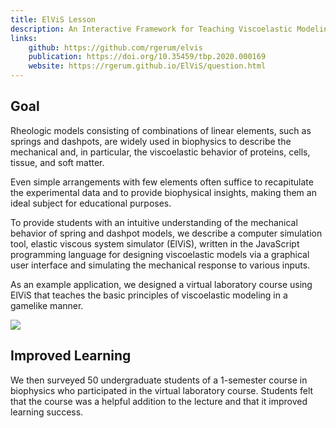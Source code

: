 ```yaml
---
title: ElViS Lesson
description: An Interactive Framework for Teaching Viscoelastic Modeling.
links:
    github: https://github.com/rgerum/elvis
    publication: https://doi.org/10.35459/tbp.2020.000169
    website: https://rgerum.github.io/ElViS/question.html
---
```


## Goal

Rheologic models consisting of combinations of linear elements, such as springs and dashpots, are widely used in
biophysics to describe the mechanical and, in particular, the viscoelastic behavior of proteins, cells, tissue, and
soft matter.

Even simple arrangements with few elements often suffice to recapitulate the experimental data and to provide biophysical
insights, making them an ideal subject for educational purposes.

To provide students with an intuitive understanding
of the mechanical behavior of spring and dashpot models, we describe a computer simulation tool, elastic viscous
system simulator (ElViS), written in the JavaScript programming language for designing viscoelastic models via a
graphical user interface and simulating the mechanical response to various inputs.

As an example application, we
designed a virtual laboratory course using ElViS that teaches the basic principles of viscoelastic modeling in a
gamelike manner.

<img src="/elvis/overview.jpg"/>

## Improved Learning
We then surveyed 50 undergraduate students of a 1-semester course in biophysics who participated in
the virtual laboratory course. Students felt that the course was a helpful addition to the lecture and that it
improved learning success.

<ElvisExample />


